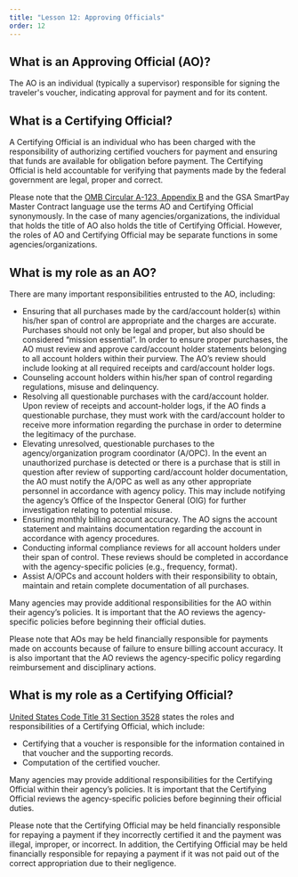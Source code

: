 ```yaml
---
title: "Lesson 12: Approving Officials"
order: 12
---
```

## What is an Approving Official (AO)?
The AO is an individual (typically a supervisor) responsible for signing the traveler's voucher, indicating approval for payment and for its content. 

## What is a Certifying Official?
A Certifying Official is an individual who has been charged with the responsibility of authorizing certified vouchers for payment and ensuring that funds are available for obligation before payment. The Certifying Official is held accountable for verifying that payments made by the federal government are legal, proper and correct.

Please note that the [OMB Circular A-123, Appendix B](https://www.whitehouse.gov/wp-content/uploads/2019/08/Issuance-of-Revised-Appendix-B-to-OMB-Circular-A-123.pdf) and the GSA SmartPay Master Contract language use the terms AO and Certifying Official synonymously. In the case of many agencies/organizations, the individual that holds the title of AO also holds the title of Certifying Official. However, the roles of AO and Certifying Official may be separate functions in some agencies/organizations.

## What is my role as an AO?
There are many important responsibilities entrusted to the AO, including:
- Ensuring that all purchases made by the card/account holder(s) within his/her span of control are appropriate and the charges are accurate. Purchases should not only be legal and proper, but also should be considered “mission essential”. In order to ensure proper purchases, the AO must review and approve card/account holder statements belonging to all account holders within their purview. The AO’s review should include looking at all required receipts and card/account holder logs.
- Counseling account holders within his/her span of control regarding regulations, misuse and delinquency.
- Resolving all questionable purchases with the card/account holder. Upon review of receipts and account-holder logs, if the AO finds a questionable purchase, they must work with the card/account holder to receive more information regarding the purchase in order to determine the legitimacy of the purchase.
- Elevating unresolved, questionable purchases to the agency/organization program coordinator (A/OPC). In the event an unauthorized purchase is detected or there is a purchase that is still in question after review of supporting card/account holder documentation, the AO must notify the A/OPC as well as any other appropriate personnel in accordance with agency policy. This may include notifying the agency’s Office of the Inspector General (OIG) for further investigation relating to potential misuse.
- Ensuring monthly billing account accuracy. The AO signs the account statement and maintains documentation regarding the account in accordance with agency procedures.
- Conducting informal compliance reviews for all account holders under their span of control. These reviews should be completed in accordance with the agency-specific policies (e.g., frequency, format).
- Assist A/OPCs and account holders with their responsibility to obtain, maintain and retain complete documentation of all purchases.

Many agencies may provide additional responsibilities for the AO within their agency’s policies. It is important that the AO reviews the agency-specific policies before beginning their official duties.

Please note that AOs may be held financially responsible for payments made on accounts because of failure to ensure billing account accuracy. It is also important that the AO reviews the agency-specific policy regarding reimbursement and disciplinary actions. 

## What is my role as a Certifying Official?
[United States Code Title 31 Section 3528](https://uscode.house.gov/view.xhtml?path=/prelim@title31/subtitle3&edition=prelim) states the roles and responsibilities of a Certifying Official, which include:
- Certifying that a voucher is responsible for the information contained in that voucher and the supporting records.
- Computation of the certified voucher.

Many agencies may provide additional responsibilities for the Certifying Official within their agency’s policies. It is important that the Certifying Official reviews the agency-specific policies before beginning their official duties.

Please note that the Certifying Official may be held financially responsible for repaying a payment if they incorrectly certified it and the payment was illegal, improper, or incorrect. In addition, the Certifying Official may be held financially responsible for repaying a payment if it was not paid out of the correct appropriation due to their negligence.
